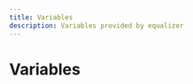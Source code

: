 ```yaml
---
title: Variables
description: Variables provided by equalizer
---
```


# Variables

<Cards><Card title="AF_NIGHTCORE_RATE" description="Docs for variable AF_NIGHTCORE_RATE" href="/api/equalizer/variables/AF_NIGHTCORE_RATE" />

<Card
  title="AF_VAPORWAVE_RATE"
  description="Docs for variable AF_VAPORWAVE_RATE"
  href="/api/equalizer/variables/AF_VAPORWAVE_RATE"
/>

<Card
  title="AudioFilters"
  description="Docs for variable AudioFilters"
  href="/api/equalizer/variables/AudioFilters"
/>

<Card
  title="BASS_EQ_BANDS"
  description="Docs for variable BASS_EQ_BANDS"
  href="/api/equalizer/variables/BASS_EQ_BANDS"
/>

<Card
  title="FilterType"
  description="Docs for variable FilterType"
  href="/api/equalizer/variables/FilterType"
/>

<Card
  title="Q_BUTTERWORTH"
  description="Docs for variable Q_BUTTERWORTH"
  href="/api/equalizer/variables/Q_BUTTERWORTH"
/>

<Card title="version" description="Docs for variable version" href="/api/equalizer/variables/version" /></Cards>
